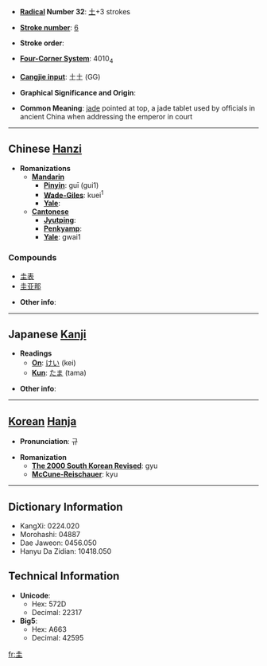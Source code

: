 * '''[[Wiktionary:Chinese radical index| Radical]] Number 32''': [[Wiktionary:Chinese radical index 土|土]]+3 strokes

* '''[[Wiktionary:Chinese total strokes index|Stroke number]]''': [[Wiktionary:Chinese total strokes index 6|6]]

* '''Stroke order''': 

* '''[[Wiktionary:Chinese four corner index|Four-Corner System]]''': 4010<sub>4</sub>

* '''[[Wiktionary:Chinese Cangjie index|Cangjie input]]''': 土土 (GG)

* '''Graphical Significance and Origin''': 

* '''Common Meaning''': [[jade]] pointed at top, a jade tablet used by officials in ancient China when addressing the emperor in court

----

== Chinese [[Hanzi]] ==

* '''Romanizations'''
** '''[[Mandarin]]'''
*** '''[[Pinyin]]''': guī (gui1)
*** '''[[Wade-Giles]]''': kuei<sup>1</sup>
*** '''[[Yale]]''': 
** '''[[Cantonese]]'''
*** '''[[Jyutping]]''':
*** '''[[Penkyamp]]''': 
*** '''[[Yale]]''': gwai1

===Compounds===
*[[圭表]]
*[[圭亚那]]

* '''Other info''': 

----

== Japanese [[Kanji]] ==

* '''Readings'''
** '''[[On]]''': [[けい]] (kei)
** '''[[Kun]]''': [[たま]] (tama)

* '''Other info''':  

----

== [[Korean]] [[Hanja]] ==

* '''Pronunciation''': 규

* '''Romanization'''
** '''[[The 2000 South Korean Revised Romanization|The 2000 South Korean Revised]]''': gyu
** '''[[McCune-Reischauer]]''': kyu

----

== Dictionary Information ==

* KangXi: 0224.020
* Morohashi: 04887
* Dae Jaweon: 0456.050
* Hanyu Da Zidian: 10418.050

== Technical Information ==

* '''Unicode''':
** Hex: 572D
** Decimal: 22317
* '''Big5''':
** Hex: A663
** Decimal: 42595

[[fr:圭]]